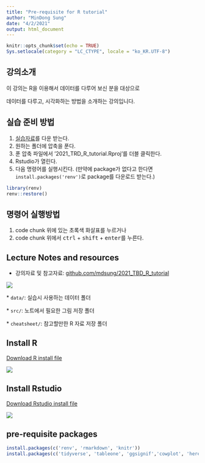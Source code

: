 ```yaml
---
title: "Pre-requisite for R tutorial"
author: "MinDong Sung"
date: "4/2/2021"
output: html_document
---
```


```r
knitr::opts_chunk$set(echo = TRUE)
Sys.setlocale(category = "LC_CTYPE", locale = "ko_KR.UTF-8")
```

## 강의소개

이 강의는 R을 이용해서 데이터를 다루어 보신 분을 대상으로

데이터를 다루고, 시각화하는 방법을 소개하는 강의입니다.

## 실습 준비 방법

1.  [실습자료](https://github.com/mdsung/2021_TRD_R_turorial/archive/refs/heads/main.zip)를 다운 받는다.
2.  원하는 폴더에 압축을 푼다.
3.  푼 압축 파일에서 '2021_TRD_R\_tutorial.Rproj'를 더블 클릭한다.
4.  Rstudio가 열린다.
5.  다음 명령어를 실행시킨다. (만약에 package가 없다고 한다면 `install.packages('renv')`로 package를 다운로드 받는다.)

```r
library(renv)
renv::restore()
```

## 명령어 실행방법

1.  code chunk 위에 있는 초록색 화살표를 누르거나
2.  code chunk 위에서 <kbd>ctrl</kbd> + <kbd>shift</kbd> + <kbd>enter</kbd>를 누른다.

## Lecture Notes and resources

-   강의자료 및 참고자료: [github.com/mdsung/2021_TBD_R\_tutorial](github.com/mdsung/2021_TBD_R_tutorial)

![](src/github_download.png)

\* `data/`: 실습시 사용하는 데이터 폴더

\* `src/`: 노트에서 필요한 그림 저장 폴더

\* `cheatsheet/`: 참고할만한 R 자료 저장 폴더

## Install R

[Download R install file](https://cran.r-project.org/src/base/R-4/)

![](src/r_install_windows_1.png)

## Install Rstudio

[Download Rstudio install file](https://www.rstudio.com/products/rstudio/download/)

![](src/rstudio_windows_1.png)

## pre-requisite packages

```r
install.packages(c('renv', 'rmarkdown', 'knitr'))
install.packages(c('tidyverse', 'tableone', 'ggsignif','cowplot', 'here', 'glue', 'datapasta'))
```
